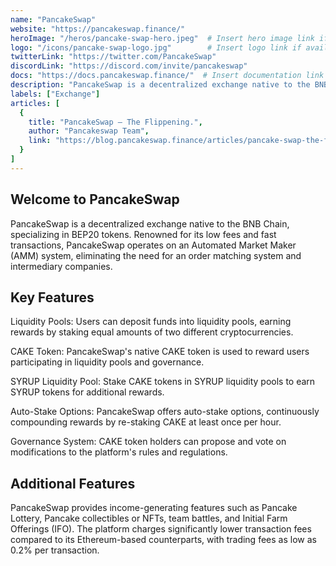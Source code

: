 ---
name: "PancakeSwap"
website: "https://pancakeswap.finance/"
heroImage: "/heros/pancake-swap-hero.jpeg"  # Insert hero image link if available
logo: "/icons/pancake-swap-logo.jpg"        # Insert logo link if available
twitterLink: "https://twitter.com/PancakeSwap"
discordLink: "https://discord.com/invite/pancakeswap"
docs: "https://docs.pancakeswap.finance/"  # Insert documentation link if available
description: "PancakeSwap is a decentralized exchange native to the BNB Chain, specializing in BEP20 tokens."
labels: ["Exchange"]
articles: [
  {
    title: "PancakeSwap — The Flippening.",
    author: "Pancakeswap Team",
    link: "https://blog.pancakeswap.finance/articles/pancake-swap-the-flippening"
  }
]
---

## Welcome to PancakeSwap

PancakeSwap is a decentralized exchange native to the BNB Chain, specializing in BEP20 tokens. Renowned for its low fees and fast transactions, PancakeSwap operates on an Automated Market Maker (AMM) system, eliminating the need for an order matching system and intermediary companies.

## Key Features

Liquidity Pools: Users can deposit funds into liquidity pools, earning rewards by staking equal amounts of two different cryptocurrencies.

CAKE Token: PancakeSwap's native CAKE token is used to reward users participating in liquidity pools and governance.

SYRUP Liquidity Pool: Stake CAKE tokens in SYRUP liquidity pools to earn SYRUP tokens for additional rewards.

Auto-Stake Options: PancakeSwap offers auto-stake options, continuously compounding rewards by re-staking CAKE at least once per hour.

Governance System: CAKE token holders can propose and vote on modifications to the platform's rules and regulations.

## Additional Features

PancakeSwap provides income-generating features such as Pancake Lottery, Pancake collectibles or NFTs, team battles, and Initial Farm Offerings (IFO). The platform charges significantly lower transaction fees compared to its Ethereum-based counterparts, with trading fees as low as 0.2% per transaction.

